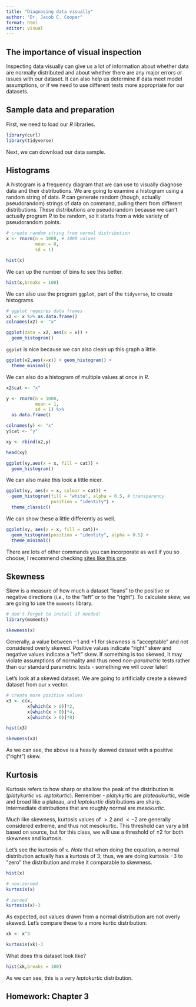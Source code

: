 ```yaml
---
title: "Diagnosing data visually"
author: "Dr. Jacob C. Cooper"
format: html
editor: visual
---
```


## The importance of visual inspection

Inspecting data visually can give us a lot of information about whether data are normally distributed and about whether there are any major errors or issues with our dataset. It can also help us determine if data meet model assumptions, or if we need to use different tests more appropriate for our datasets.

## Sample data and preparation

First, we need to load our *R* libraries.

```r
library(curl)
library(tidyverse)
```

Next, we can download our data sample.

## Histograms

A histogram is a frequency diagram that we can use to visually diagnose data and their distributions. We are going to examine a histogram using a random string of data. *R* can generate random (though, actually pseudorandom) strings of data on command, pulling them from different distributions. These distributions are pseudorandom because we can't actually program *R* to be random, so it starts from a wide variety of pseudorandom points.

```r
# create random string from normal distribution
x <- rnorm(n = 1000, # 1000 values
           mean = 0,
           sd = 1)

hist(x)
```

We can up the number of bins to see this better.

```r
hist(x,breaks = 100)
```

We can also use the program `ggplot`, part of the `tidyverse`, to create histograms.

```r
# ggplot requires data frames
x2 <- x %>% as.data.frame()
colnames(x2) <- "x"

ggplot(data = x2, aes(x = x)) +
  geom_histogram()
```

`ggplot` is nice because we can also clean up this graph a little.

```r
ggplot(x2,aes(x=x)) + geom_histogram() +
  theme_minimal()
```

We can also do a histogram of multiple values at once in *R*.

```r
x2$cat <- "x"

y <- rnorm(n = 1000,
           mean = 1,
           sd = 1) %>%
  as.data.frame()

colnames(y) <- "x"
y$cat <- "y"

xy <- rbind(x2,y)

head(xy)
```

```r
ggplot(xy,aes(x = x, fill = cat)) +
  geom_histogram()
```

We can also make this look a little nicer.

```r
ggplot(xy, aes(x = x, colour = cat)) +
  geom_histogram(fill = "white", alpha = 0.5, # transparency
                 position = "identity") +
  theme_classic()
```

We can show these a little differently as well.

```r
ggplot(xy, aes(x = x, fill = cat))+
  geom_histogram(position = "identity", alpha = 0.5) +
  theme_minimal()
```

There are lots of other commands you can incorporate as well if you so choose; I recommend checking [sites like this one](http://www.sthda.com/english/wiki/ggplot2-histogram-plot-quick-start-guide-r-software-and-data-visualization).

## Skewness

Skew is a measure of how much a dataset "leans" to the positive or negative directions (*i.e.*, to the "left" or to the "right"). To calculate skew, we are going to use the `moments` library.

```r
# don't forget to install if needed!
library(moments)

skewness(x)
```

Generally, a value between $-1$ and $+1$ for skewness is "acceptable" and not considered overly skewed. Positive values indicate "right" skew and negative values indicate a "left" skew. If something is too skewed, it may violate assumptions of normality and thus need *non-parametric* tests rather than our standard parametric tests - something we will cover later!

Let's look at a skewed dataset. We are going to artificially create a skewed dataset from our `x` vector.

```r
# create more positive values
x3 <- c(x,
        x[which(x > 0)]*2,
        x[which(x > 0)]*4,
        x[which(x > 0)]*8)

hist(x3)
```

```r
skewness(x3)
```

As we can see, the above is a heavily skewed dataset with a positive ("right") skew.

## Kurtosis

Kurtosis refers to how sharp or shallow the peak of the distribution is (*platykurtic* vs. *leptokurtic*). Remember - *platy*kyrtic are *plateau*kurtic, wide and broad like a plateau, and *leptokurtic* distributions are sharp. Intermediate distributions that are roughly normal are *mesokurtic*.

Much like skewness, kurtosis values of $> 2$ and $< -2$ are generally considered extreme, and thus not mesokurtic. This threshold can vary a bit based on source, but for this class, we will use a threshold of $\pm 2$ for both skewness and kurtosis.

Let's see the kurtosis of `x`. *Note* that when doing the equation, a normal distribution actually has a kurtosis of $3$; thus, we are doing kurtosis $-3$ to "zero" the distribution and make it comparable to skewness.

```r
hist(x)
```

```r
# non-zeroed
kurtosis(x)
```

```r
# zeroed
kurtosis(x)-3
```

As expected, out values drawn from a normal distribution are not overly skewed. Let's compare these to a more kurtic distribution:

```r
xk <- x^3

kurtosis(xk)-3
```

What does this dataset look like?

```r
hist(xk,breaks = 100)
```

As we can see, this is a very *leptokurtic* distribution.

## Homework: Chapter 3
